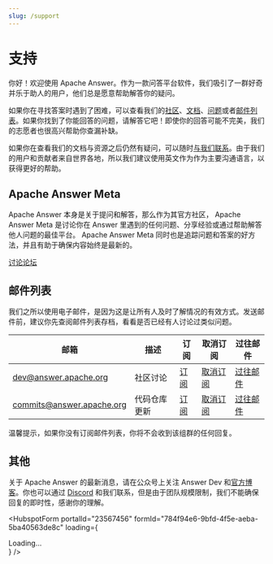 ```yaml
---
slug: /support
---
```


# 支持

你好！欢迎使用 Apache Answer。作为一款问答平台软件，我们吸引了一群好奇并乐于助人的用户，他们总是愿意帮助解答你的疑问。 

如果你在寻找答案时遇到了困难，可以查看我们的[社区](#apache-answer-meta)、[文档](/docs)、[问题](/community/issues)或者[邮件列表](#邮件列表)。如果你找到了你能回答的问题，请解答它吧！即使你的回答可能不完美，我们的志愿者也很高兴帮助你查漏补缺。

如果你在查看我们的文档与资源之后仍然有疑问，可以随时[与我们联系](#其他)。由于我们的用户和贡献者来自世界各地，所以我们建议使用英文作为作为主要沟通语言，以获得更好的帮助。

## Apache Answer Meta

Apache Answer 本身是关于提问和解答，那么作为其官方社区， Apache Answer Meta 是讨论你在 Answer 里遇到的任何问题、分享经验或通过帮助解答他人问题的最佳平台。 Apache Answer Meta 同时也是追踪问题和答案的好方法，并且有助于确保内容始终是最新的。

<a href="https://meta.answer.dev" className="btn btn-lg btn-primary"><i className="bi bi-chat-square-text-fill me-2"></i>讨论论坛</a>

## 邮件列表

我们之所以使用电子邮件，是因为这是让所有人及时了解情况的有效方式。发送邮件前，建议你先查阅邮件列表存档，看看是否已经有人讨论过类似问题。

| 邮箱 | 描述 | 订阅 | 取消订阅 | 过往邮件 |
| --- | --- | --- | --- | --- |
| dev@answer.apache.org | 社区讨论 | [订阅](mailto:dev-subscribe@answer.apache.org) | [取消订阅](mailto:dev-subscribe@answer.apache.org) | [过往邮件](https://lists.apache.org/list.html?dev@answer.apache.org) |
| commits@answer.apache.org | 代码仓库更新 | [订阅](mailto:commits-subscribe@answer.apache.org) | [取消订阅](mailto:commits-unsubscribe@answer.apache.org) | [过往邮件](https://lists.apache.org/list.html?commits@answer.apache.org) |

温馨提示，如果你没有订阅邮件列表，你将不会收到该组群的任何回复。

## 其他

关于 Apache Answer 的最新消息，请在公众号上关注 Answer Dev 和[官方博客](/blog)。你也可以通过 [Discord](https://discord.gg/a6PZZbfnFx) 和我们联系，但是由于团队规模限制，我们不能确保回复的即时性，感谢你的理解。


  <HubspotForm
      portalId="23567456"
      formId="784f94e6-9bfd-4f5e-aeba-5ba40563de8c"
      loading={<div className='text-center'>
        <Spinner animation="border" role="status" variant="secondary">
          <span className="visually-hidden">
            <Translate id="loading">
              Loading...
            </Translate>
          </span>
        </Spinner>
      </div> }
    />
